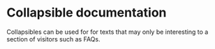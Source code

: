 # Collapsible documentation

Collapsibles can be used for for texts that may only be interesting to a section of visitors such as FAQs.